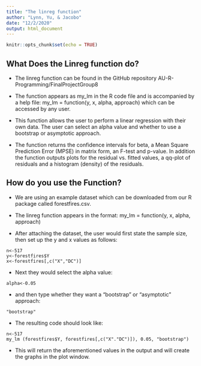 ```yaml
---
title: "The linreg function"
author: "Lynn, Yu, & Jacobo"
date: "12/2/2020"
output: html_document
---
```


```r
knitr::opts_chunk$set(echo = TRUE)
```

## What Does the Linreg function do?

* The linreg function can be found in the GitHub repository AU-R-Programming/FinalProjectGroup8

* The function appears as my_lm in the R code file and is accompanied by a help file:
my_lm = function(y, x, alpha, approach) which can be accessed by any user.

* This function allows the user to perform a linear regression with their own data. The user can select an alpha value and whether to use a bootstrap or asymptotic approach. 

* The function returns the confidence intervals for beta, a Mean Square Prediction Error (MPSE) in matrix form, 
an F-test and p-value. In addition the function outputs plots for the residual vs. fitted values, a qq-plot of residuals and a histogram (density) of the residuals. 

## How do you use the Function?

* We are using an example dataset which can be downloaded from our R package called forestfires.csv.

* The linreg function appears in the format:  my_lm = function(y, x, alpha, approach)

* After attaching the dataset, the user would first state the sample size, then set up the y and x values as follows: 

```console
n<-517
y<-forestfires$Y
x<-forestfires[,c("X","DC")]
```

* Next they would select the alpha value:

```console
alpha<-0.05
```

* and then type whether they want a "bootstrap" or "asymptotic"
approach: 

```console
"bootstrap"
```

* The resulting code should look like: 

```console
n<-517
my_lm (forestfires$Y, forestfires[,c("X"."DC")]), 0.05, "bootstrap")
```

* This will return the aforementioned values in the output and will create the graphs in the plot window. 

</br>







